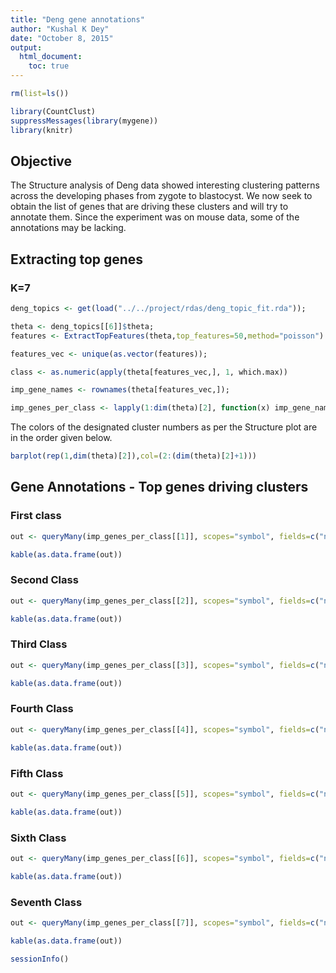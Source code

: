 ```yaml
---
title: "Deng gene annotations"
author: "Kushal K Dey"
date: "October 8, 2015"
output: 
  html_document:
    toc: true
---
```


```r
rm(list=ls())
```

```r
library(CountClust)
suppressMessages(library(mygene))
library(knitr)
```

## Objective

The Structure analysis of Deng data showed interesting clustering patterns across the developing phases from zygote to blastocyst. We now seek to obtain the list of genes that are driving these clusters and will try to annotate them. Since the experiment was on mouse data, some of the annotations may be lacking.

## Extracting top genes 

### K=7 

```r

deng_topics <- get(load("../../project/rdas/deng_topic_fit.rda"));

theta <- deng_topics[[6]]$theta;
features <- ExtractTopFeatures(theta,top_features=50,method="poisson")

features_vec <- unique(as.vector(features));

class <- as.numeric(apply(theta[features_vec,], 1, which.max))

imp_gene_names <- rownames(theta[features_vec,]);

imp_genes_per_class <- lapply(1:dim(theta)[2], function(x) imp_gene_names[which(class==x)]);

```

The colors of the designated cluster numbers as per the Structure plot are in the order given below. 

```r

barplot(rep(1,dim(theta)[2]),col=(2:(dim(theta)[2]+1)))
```

## Gene Annotations - Top genes driving clusters

### First class

```r

out <- queryMany(imp_genes_per_class[[1]], scopes="symbol", fields=c("name", "summary"), species="mouse");

kable(as.data.frame(out))

```

### Second Class

```r

out <- queryMany(imp_genes_per_class[[2]], scopes="symbol", fields=c("name", "summary"), species="mouse");

kable(as.data.frame(out))

```

### Third Class

```r

out <- queryMany(imp_genes_per_class[[3]], scopes="symbol", fields=c("name", "summary"), species="mouse");

kable(as.data.frame(out))

```

### Fourth Class

```r

out <- queryMany(imp_genes_per_class[[4]], scopes="symbol", fields=c("name", "summary"), species="mouse");

kable(as.data.frame(out))

```

### Fifth Class

```r

out <- queryMany(imp_genes_per_class[[5]], scopes="symbol", fields=c("name", "summary"), species="mouse");

kable(as.data.frame(out))

```

### Sixth Class

```r

out <- queryMany(imp_genes_per_class[[6]], scopes="symbol", fields=c("name", "summary"), species="mouse");

kable(as.data.frame(out))

```

### Seventh Class

```r

out <- queryMany(imp_genes_per_class[[7]], scopes="symbol", fields=c("name", "summary"), species="mouse");

kable(as.data.frame(out))

```


```r
sessionInfo()
```

